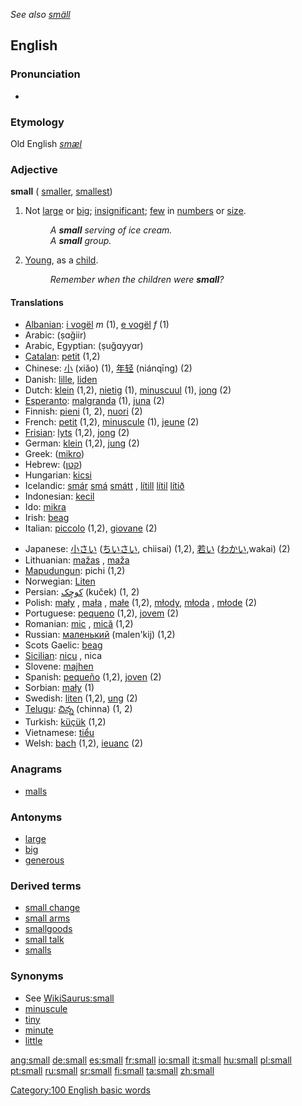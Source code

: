 ''See also [[smäll]]''
==English==

{{rank|country|course|side|222|small|cannot|father|nor}}
===Pronunciation===
*{{audio|en-us-small.ogg|Audio (US)}}
===Etymology===
Old English ''[[smæl]]''
=== Adjective ===
'''small'''  ({{compar}} [[smaller]], {{superl}} [[smallest]])
# Not [[large]] or [[big]]; [[insignificant]]; [[few]] in [[numbers]] or [[size]].
#:''A '''small''' serving of ice cream.''
#:''A '''small''' group.''
# [[young|Young]], as a [[child]].
#:''Remember when the children were '''small'''?''

====Translations====
{{top}}
*[[Albanian]]: [[i vogël]] ''m'' (1), [[e vogël]] ''f'' (1)
*Arabic: {{ARchar|[[صغير]]}} (ṣɑğiir)
*Arabic, Egyptian: {{ARchar|[[صغير]]}} (ṣuğɑyyɑr)
*[[Catalan]]: [[petit]] (1,2)
*Chinese: [[小]] (xiǎo) (1), [[年轻]] (niánqīng) (2)
*Danish: [[lille]], [[liden]]
*Dutch: [[klein]] (1,2), [[nietig]] (1), [[minuscuul]] (1), [[jong]] (2)
*[[Esperanto]]: [[malgranda]] (1), [[juna]] (2)
*Finnish: [[pieni]] (1, 2), [[nuori]] (2)
*French: [[petit]] (1,2), [[minuscule]] (1), [[jeune]] (2)
*[[Frisian]]: [[lyts]] (1,2), [[jong]] (2)
*German: [[klein]] (1,2), [[jung]] (2)
*Greek: ([[mikro]])
*Hebrew: ([[קטן]])
*Hungarian: [[kicsi]]
*Icelandic: [[smár]] {{m}} [[smá]] {{f}} [[smátt]] {{n}}, [[lítill]] {{m}} [[lítil]] {{f}} [[lítið]] {{n}}
*Indonesian: [[kecil]]
*Ido: [[mikra]]
*Irish: [[beag]]
*Italian: [[piccolo]] (1,2), [[giovane]] (2)
{{mid}}
*Japanese: [[小さい]] ([[ちいさい]], chiisai) (1,2), [[若い]] ([[わかい]],wakai) (2)
*Lithuanian: [[mažas]] {{m}}, [[maža]] {{f}} {{n}}
*[[Mapudungun]]: pichi (1,2)
*Norwegian: [[Liten]]
*Persian:  [[كوچِک]] (kuček) (1, 2)
*Polish: [[mały]] {{m}}, [[mała]] {{f}}, [[małe]] {{n}} (1,2), [[młody]], [[młoda]] {{f}}, [[młode]] {{n}} (2)
*Portuguese: [[pequeno]] (1,2), [[jovem]] (2)
*Romanian: [[mic]] {{m}}, [[mică]] {{f}} (1,2)
*Russian: [[маленький]] (malen'kij) (1,2)
*Scots Gaelic: [[beag]]
*[[Sicilian]]: [[nicu]] {{m}}, nica {{f}}
*Slovene: [[majhen]]
*Spanish: [[pequeño]] (1,2), [[joven]] (2)
*Sorbian: [[mały]] (1)
*Swedish: [[liten]] (1,2), [[ung]] (2)
*[[Telugu]]: [[చిన్న]] (chinna) (1, 2)
*Turkish: [[küçük]] (1,2)
*Vietnamese: [[tiểu]]
*Welsh: [[bach]] (1,2), [[ieuanc]] (2)
{{bottom}}

===Anagrams===
*[[malls]]

===Antonyms===
*[[large]]
*[[big]]
*[[generous]]

===Derived terms===
*[[small change]]
*[[small arms]]
*[[smallgoods]]
*[[small talk]]
*[[smalls]]

===Synonyms===
*See [[WikiSaurus:small]]
*[[minuscule]]
*[[tiny]]
*[[minute]]
*[[little]]


[[Category:100 English basic words]]

[[ang:small]]
[[de:small]]
[[es:small]]
[[fr:small]]
[[io:small]]
[[it:small]]
[[hu:small]]
[[pl:small]]
[[pt:small]]
[[ru:small]]
[[sr:small]]
[[fi:small]]
[[ta:small]]
[[zh:small]]